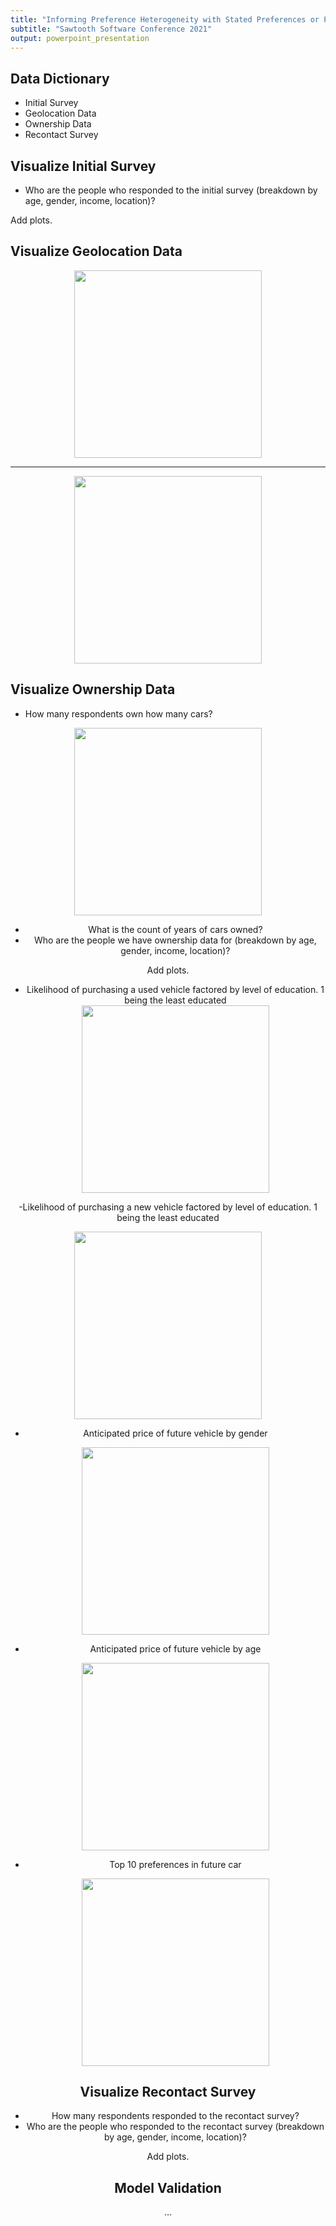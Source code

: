 ```yaml
---
title: "Informing Preference Heterogeneity with Stated Preferences or Passive Geolocation"
subtitle: "Sawtooth Software Conference 2021"
output: powerpoint_presentation
---
```


## Data Dictionary

- Initial Survey
- Geolocation Data
- Ownership Data
- Recontact Survey

## Visualize Initial Survey

- Who are the people who responded to the initial survey (breakdown by age, gender, income, location)?

Add plots.

## Visualize Geolocation Data

<center>
![](../Figures/dealership_visits.png){width=300px}
</center>

---

<center>
![](../Figures/dealerships_visited.png){width=300px}
</center>

## Visualize Ownership Data

- How many respondents own how many cars?

<center>
![](../Figures/Number of vehicles.png){width=300px}



- What is the count of years of cars owned?
- Who are the people we have ownership data for (breakdown by age, gender, income, location)?

Add plots.

- Likelihood of purchasing a used vehicle factored by level of education. 1 being the least educated
<center>
![](../Figures/Used vehicle likelihood by education.png){width=300px}


-Likelihood of purchasing a new vehicle factored by level of education. 1 being the least educated
<center>
![](../Figures/New vehicle likelihood by education.png){width=300px}


- Anticipated price of future vehicle by gender
<center>
![](../Figures/Anticipated vehicle price.png){width=300px}

- Anticipated price of future vehicle by age
<center>
![](../Figures/Anticpiated vehicle price by age.png){width=300px}

- Top 10 preferences in future car
<center>
![](../Figures/First choice car brands.png){width=300px}

## Visualize Recontact Survey

- How many respondents responded to the recontact survey?
- Who are the people who responded to the recontact survey (breakdown by age, gender, income, location)?

Add plots.

## Model Validation

...

